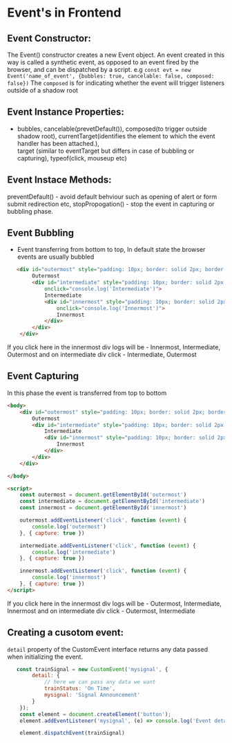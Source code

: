 
<Meta title="Event-Frontend" />

# Event's in Frontend 

## Event Constructor:
The Event() constructor creates a new Event object. An event created in this way is called a synthetic event, as opposed to an event fired by the browser, and can be dispatched by a script.
e.g `const evt = new Event('name_of_event', {bubbles: true, cancelable: false, composed: false})`
The `composed` is for indicating whether the event will trigger listeners outside of a shadow root

## Event Instance Properties:
- bubbles, cancelable(prevetDefault()), composed(to trigger outside shadow root), 
currentTarget(identifies the element to which the event handler has been attached.),  
target (similar to eventTarget but differs in case of bubbling or capturing), typeof(click, mouseup etc) 

## Event Instace Methods:
preventDefault() - avoid default behviour such as opening of alert or form submit redirection etc,
stopPropogation() - stop the event in capturing or bubbling phase.

## Event Bubbling 
- Event transferring from bottom to top, In default state the browser events are usually bubbled

```html
   <div id="outermost" style="padding: 10px; border: solid 2px; border-color: red" onclick="console.log('Outermost')">
        Outermost
        <div id="intermediate" style="padding: 10px; border: solid 2px; border-color: green"
            onclick="console.log('Intermediate')">
            Intermediate
            <div id="innermost" style="padding: 10px; border: solid 2px; border-color: blue;"
                onclick="console.log('Innermost')">
                Innermost
            </div>
        </div>
    </div>
```

If you click here in the innermost div logs will be - Innermost, Intermediate, Outermost
and on intermediate div click - Intermediate, Outermost

## Event Capturing

In this phase the event is transferred from top to bottom

```html
<body>
    <div id="outermost" style="padding: 10px; border: solid 2px; border-color: red">
        Outermost
        <div id="intermediate" style="padding: 10px; border: solid 2px; border-color: green">
            Intermediate
            <div id="innermost" style="padding: 10px; border: solid 2px; border-color: blue;">
                Innermost
            </div>
        </div>
    </div>

</body>

<script>
    const outermost = document.getElementById('outermost')
    const intermediate = document.getElementById('intermediate')
    const innermost = document.getElementById('innermost')

    outermost.addEventListener('click', function (event) {
        console.log('outermost')
    }, { capture: true })

    intermediate.addEventListener('click', function (event) {
        console.log('intermediate')
    }, { capture: true })

    innermost.addEventListener('click', function (event) {
        console.log('innermost')
    }, { capture: true })
</script>
```

If you click here in the innermost div logs will be - Outermost, Intermediate, Innermost
and on intermediate div click - Outermost, Intermediate


## Creating a cusotom event:
`detail` property of the CustomEvent interface returns any data passed when initializing the event.

```js
   const trainSignal = new CustomEvent('mysignal', {
        detail: {
            // here we can pass any data we want
            trainStatus: 'On Time',
            mysignal: 'Signal Announcement'
        }
    });
    const element = document.createElement('button');
    element.addEventListener('mysignal', (e) => console.log('Event details = ', e.detail));

    element.dispatchEvent(trainSignal)
```
